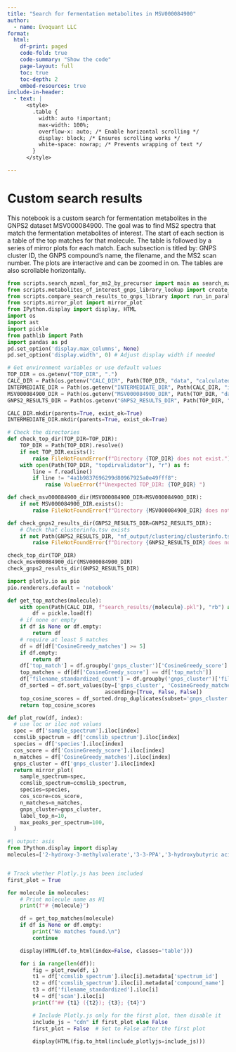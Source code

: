 ```yaml
---
title: "Search for fermentation metabolites in MSV000084900"
author:
  - name: Evoquant LLC
format:
  html:
    df-print: paged
    code-fold: true
    code-summary: "Show the code"
    page-layout: full
    toc: true
    toc-depth: 2
    embed-resources: true
include-in-header:
  - text: |
      <style>
        .table {
          width: auto !important;
          max-width: 100%;
          overflow-x: auto; /* Enable horizontal scrolling */
          display: block; /* Ensures scrolling works */
          white-space: nowrap; /* Prevents wrapping of text */
        }
      </style>

---
```


# Custom search results

This notebook is a custom search for fermentation metabolites in the GNPS2 dataset MSV000084900. The goal was to find MS2 spectra that match the fermentation metabolites of interest. The start of each section is a table of the top matches for that molecule. The table is followed by a series of mirror plots for each match. Each subsection is titled by: GNPS cluster ID, the GNPS compound's name, the filename, and the MS2 scan number. The plots are interactive and can be zoomed in on. The tables are also scrollable horizontally.


```python


from scripts.search_mzxml_for_ms2_by_precursor import main as search_mzxml_for_ms2_by_precursor
from scripts.metabolites_of_interest_gnps_library_lookup import create_df as create_metabolites_of_interest_gnps_library_lookup
from scripts.compare_search_results_to_gnps_library import run_in_parallel
from scripts.mirror_plot import mirror_plot
from IPython.display import display, HTML
import os
import ast
import pickle
from pathlib import Path
import pandas as pd
pd.set_option('display.max_columns', None)
pd.set_option('display.width', 0) # Adjust display width if needed

# Get environment variables or use default values
TOP_DIR = os.getenv("TOP_DIR", ".")
CALC_DIR = Path(os.getenv("CALC_DIR", Path(TOP_DIR, "data", "calculated"))).resolve()
INTERMEDIATE_DIR = Path(os.getenv("INTERMEDIATE_DIR", Path(CALC_DIR, "intermediate"))).resolve()
MSV000084900_DIR = Path(os.getenv("MSV000084900_DIR", Path(TOP_DIR, "data/MSV000084900/v02"))).resolve()
GNPS2_RESULTS_DIR = Path(os.getenv("GNPS2_RESULTS_DIR", Path(TOP_DIR, "data/gnps2_results/18d82f1067e643538adf9b73147122c3"))).resolve()

CALC_DIR.mkdir(parents=True, exist_ok=True)
INTERMEDIATE_DIR.mkdir(parents=True, exist_ok=True)

# Check the directories
def check_top_dir(TOP_DIR=TOP_DIR):
    TOP_DIR = Path(TOP_DIR).resolve()
    if not TOP_DIR.exists():
        raise FileNotFoundError(f"Directory {TOP_DIR} does not exist.")
    with open(Path(TOP_DIR, "topdirvalidator"), "r") as f:
        line = f.readline()
        if line != "4a1b9837696299d80967925a0e49fff8":
            raise ValueError(f"Unexpected TOP_DIR: {TOP_DIR} ")   

def check_msv000084900_dir(MSV000084900_DIR=MSV000084900_DIR):
    if not MSV000084900_DIR.exists():
        raise FileNotFoundError(f"Directory {MSV000084900_DIR} does not exist.")

def check_gnps2_results_dir(GNPS2_RESULTS_DIR=GNPS2_RESULTS_DIR):
    # Check that clusterinfo.tsv exists
    if not Path(GNPS2_RESULTS_DIR, "nf_output/clustering/clusterinfo.tsv").exists():
        raise FileNotFoundError(f"Directory {GNPS2_RESULTS_DIR} does not exist.")

check_top_dir(TOP_DIR)
check_msv000084900_dir(MSV000084900_DIR)
check_gnps2_results_dir(GNPS2_RESULTS_DIR)


```


```python
import plotly.io as pio
pio.renderers.default = 'notebook'
```

```python
def get_top_matches(molecule):
    with open(Path(CALC_DIR, f"search_results/{molecule}.pkl"), "rb") as f:
        df = pickle.load(f)
    # if none or empty
    if df is None or df.empty:
        return df
    # require at least 5 matches
    df = df[df['CosineGreedy_matches'] >= 5]
    if df.empty:
        return df
    df['top_match'] = df.groupby('gnps_cluster')['CosineGreedy_score'].transform('max')
    top_matches = df[df['CosineGreedy_score'] == df['top_match']]
    df['filename_standardized_count'] = df.groupby('gnps_cluster')['filename_standardized'].transform('nunique')
    df_sorted = df.sort_values(by=['gnps_cluster', 'CosineGreedy_matches', 'CosineGreedy_score'],
                               ascending=[True, False, False])
    top_cosine_scores = df_sorted.drop_duplicates(subset='gnps_cluster', keep='first').reset_index(drop=True)
    return top_cosine_scores

def plot_row(df, index):
  # use loc or iloc not values
  spec = df['sample_spectrum'].iloc[index]
  ccmslib_spectrum = df['ccmslib_spectrum'].iloc[index]
  species = df['species'].iloc[index]
  cos_score = df['CosineGreedy_score'].iloc[index]
  n_matches = df['CosineGreedy_matches'].iloc[index]
  gnps_cluster = df['gnps_cluster'].iloc[index]
  return mirror_plot(
    sample_spectrum=spec,
    ccmslib_spectrum=ccmslib_spectrum,
    species=species,
    cos_score=cos_score,
    n_matches=n_matches,
    gnps_cluster=gnps_cluster,
    label_top_n=10,
    max_peaks_per_spectrum=100,
  )
```

```python
#| output: asis
from IPython.display import display
molecules=['2-hydroxy-3-methylvalerate','3-3-PPA','3-hydroxybutyric acid','hyodeoxycholic acid','4-hydroxyphenyllactic acid','Acetate','alpha-hydroxyisocaproate','Conjugated linoleic acid','D-phenyllactic acid','GABA','Glutamate','Hippuric acid','Histamine','Indole-3-lactic acid','Indole-3-propionic acid','Indopropionic acid','Lactic acid','Propionate','Serotonin','Succinate','TMAO','TMA','Tryptophan',]


# Track whether Plotly.js has been included
first_plot = True

for molecule in molecules:
    # Print molecule name as H1
    print(f"# {molecule}")

    df = get_top_matches(molecule)
    if df is None or df.empty:
        print("No matches found.\n")
        continue

    display(HTML(df.to_html(index=False, classes='table')))

    for i in range(len(df)):
        fig = plot_row(df, i)
        t1 = df['ccmslib_spectrum'].iloc[i].metadata['spectrum_id']
        t2 = df['ccmslib_spectrum'].iloc[i].metadata['compound_name']
        t3 = df['filename_standardized'].iloc[i]
        t4 = df['scan'].iloc[i]
        print(f"## {t1} ({t2}); {t3}; {t4}")

        # Include Plotly.js only for the first plot, then disable it
        include_js = "cdn" if first_plot else False
        first_plot = False  # Set to False after the first plot
        
        display(HTML(fig.to_html(include_plotlyjs=include_js)))
```
